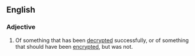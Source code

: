 ==English==

===Adjective===
{{en-adj|-|-}}

# {{computing}} Of something that has been [[decrypted]] successfully, or of something that should have been [[encrypted]], but was not.